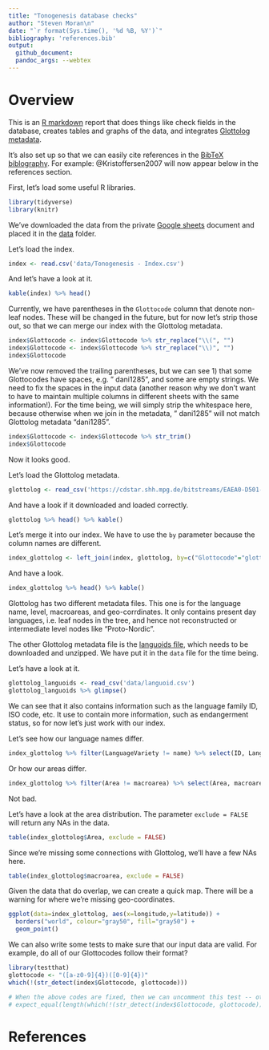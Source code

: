 ```yaml
---
title: "Tonogenesis database checks"
author: "Steven Moran\n"
date: "`r format(Sys.time(), '%d %B, %Y')`"
bibliography: 'references.bib'
output:
  github_document:
  pandoc_args: --webtex
---
```


# Overview

This is an [R markdown](https://rmarkdown.rstudio.com/) report that does things like check fields in the database, creates tables and graphs of the data, and integrates [Glottolog metadata](https://glottolog.org/meta/downloads).

It's also set up so that we can easily cite references in the [BibTeX biblography](referencs.bib). For example: @Kristoffersen2007 will now appear below in the references section.

First, let's load some useful R libraries.

```r
library(tidyverse)
library(knitr)
```

We've downloaded the data from the private [Google sheets](https://docs.google.com/spreadsheets/d/1qkmyyNiTWilIxG6bZRDJ8eUef8ox7N_Q7seKCV0WGRo/edit#gid=0) document and placed it in the [data](data) folder.

Let's load the index.

```r
index <- read.csv('data/Tonogenesis - Index.csv')
```

And let's have a look at it.

```r
kable(index) %>% head()
```

Currently, we have parentheses in the `Glottocode` column that denote non-leaf nodes. These will be changed in the future, but for now let's strip those out, so that we can merge our index with the Glottolog metadata.

```r
index$Glottocode <- index$Glottocode %>% str_replace("\\(", "")
index$Glottocode <- index$Glottocode %>% str_replace("\\)", "")
index$Glottocode
```

We've now removed the trailing parentheses, but we can see 1) that some Glottocodes have spaces, e.g. " dani1285", and some are empty strings. We need to fix the spaces in the input data (another reason why we don't want to have to maintain multiple columns in different sheets with the same information!). For the time being, we will simply strip the whitespace here, because otherwise when we join in the metadata, " dani1285" will not match Glottolog metadata "dani1285".

```r
index$Glottocode <- index$Glottocode %>% str_trim()
index$Glottocode
```

Now it looks good.

Let's load the Glottolog metadata.

```r
glottolog <- read_csv('https://cdstar.shh.mpg.de/bitstreams/EAEA0-D501-DBB8-65C4-0/languages_and_dialects_geo.csv')
```

And have a look if it downloaded and loaded correctly.

```r
glottolog %>% head() %>% kable()
```

Let's merge it into our index. We have to use the `by` parameter because the column names are different.

```r
index_glottolog <- left_join(index, glottolog, by=c("Glottocode"="glottocode"))
```

And have a look.

```r
index_glottolog %>% head() %>% kable()
```

Glottolog has two different metadata files. This one is for the language name, level, macroareas, and geo-corrdinates. It only contains present day languages, i.e. leaf nodes in the tree, and hence not reconstructed or intermediate level nodes like "Proto-Nordic".

The other Glottolog metadata file is the [languoids file](https://cdstar.shh.mpg.de/bitstreams/EAEA0-D501-DBB8-65C4-0/glottolog_languoid.csv.zip), which needs to be downloaded and unzipped. We have put it in the `data` file for the time being.

Let's have a look at it.

```r
glottolog_languoids <- read_csv('data/languoid.csv')
glottolog_languoids %>% glimpse()
```

We can see that it also contains information such as the language family ID, ISO code, etc. It use to contain more information, such as endangerment status, so for now let's just work with our index.

Let's see how our language names differ.

```r
index_glottolog %>% filter(LanguageVariety != name) %>% select(ID, LanguageVariety, name) %>% kable()
```

Or how our areas differ.

```r
index_glottolog %>% filter(Area != macroarea) %>% select(Area, macroarea) %>% distinct() %>% kable()
```

Not bad.

Let's have a look at the area distribution. The parameter `exclude = FALSE` will return any NAs in the data.

```r
table(index_glottolog$Area, exclude = FALSE)
```

Since we're missing some connections with Glottolog, we'll have a few NAs here.

```r
table(index_glottolog$macroarea, exclude = FALSE)
```

Given the data that do overlap, we can create a quick map. There will be a warning for where we're missing geo-coordinates.

```r
ggplot(data=index_glottolog, aes(x=longitude,y=latitude)) + 
  borders("world", colour="gray50", fill="gray50") + 
  geom_point()
```

We can also write some tests to make sure that our input data are valid. For example, do all of our Glottocodes follow their format?

```r
library(testthat)
glottocode <- "([a-z0-9]{4})([0-9]{4})"
which(!(str_detect(index$Glottocode, glottocode)))

# When the above codes are fixed, then we can uncomment this test -- otherwise the code fails here.
# expect_equal(length(which(!(str_detect(index$Glottocode, glottocode)))), 0)
```


# References
